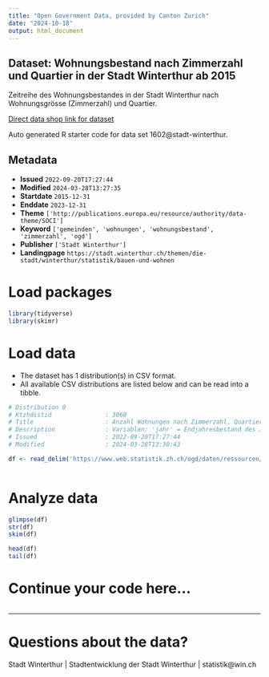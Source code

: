 ```yaml
---
title: "Open Government Data, provided by Canton Zurich"
date: "2024-10-18"
output: html_document
---
```


## Dataset: Wohnungsbestand nach Zimmerzahl und Quartier in der Stadt Winterthur ab 2015

Zeitreihe des Wohnungsbestandes in der Stadt Winterthur nach Wohnungsgrösse (Zimmerzahl) und Quartier.

[Direct data shop link for dataset](https://www.zh.ch/de/politik-staat/statistik-daten/datenkatalog.html#/datasets/1602@stadt-winterthur)

Auto generated R starter code for data set 1602@stadt-winterthur.

## Metadata

- **Issued** `2022-09-20T17:27:44`
- **Modified** `2024-03-28T13:27:35`
- **Startdate** `2015-12-31`
- **Enddate** `2023-12-31`
- **Theme** `['http://publications.europa.eu/resource/authority/data-theme/SOCI']`
- **Keyword** `['gemeinden', 'wohnungen', 'wohnungsbestand', 'zimmerzahl', 'ogd']`
- **Publisher** `['Stadt Winterthur']`
- **Landingpage** `https://stadt.winterthur.ch/themen/die-stadt/winterthur/statistik/bauen-und-wohnen`


# Load packages

```r

library(tidyverse)
library(skimr)

```

# Load data

-   The dataset has 1 distribution(s) in CSV format.
-   All available CSV distributions are listed below and can be read into a tibble.

```r

# Distribution 0
# Ktzhdistid               : 3060
# Title                    : Anzahl Wohnungen nach Zimmerzahl, Quartier und Jahr
# Description              : Variablen: 'jahr' = Endjahresbestand des Jahres; 'quartier_bfs_id' = Quartiernummer gem. BFS; 'quartier' = Name des Quartiers; 'stadtkreis_bfs_id' = Stadtkreisnummer gem. BFS; 'stadtkreis' = Name des Stadtkreises; 'whg_zim_group' = Gruppe gemäss Anzahl Zimmer (1.5-Zimmer-Wohnung zählt als 1); 'anzahl_wohnungen' = Gesamtzahl der Wohnungen.
# Issued                   : 2022-09-20T17:27:44
# Modified                 : 2024-03-28T13:30:43

df <- read_delim('https://www.web.statistik.zh.ch/ogd/daten/ressourcen/KTZH_00001602_00003060.csv')



```

# Analyze data

```r

glimpse(df)
str(df)
skim(df)

head(df)
tail(df)

```

# Continue your code here...

```r

```

------------------------------------------------------------------------

# Questions about the data?

Stadt Winterthur | Stadtentwicklung der Stadt Winterthur | statistik@win.ch
